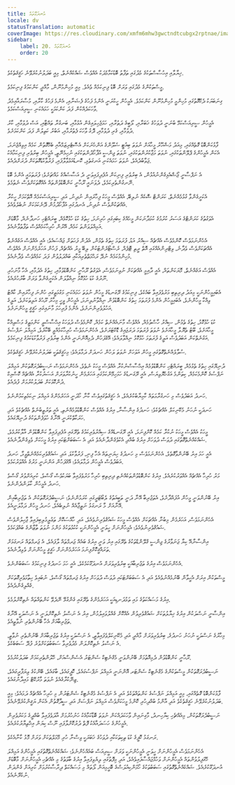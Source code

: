 ```yaml
---
title: އުނދަގޫތައް
locale: dv
statusTranslation: automatic
coverImage: https://res.cloudinary.com/xmfm6mhw3gwctndtcubgx2rptnae/image/upload/v1741354419/small_cover_la_gran_rebelion_28716e29d2.webp
sidebar:
    label: 20. އުނދަގޫތައް
    order: 20
---
```

ޚިޔާލާއި އިހުސާސްތަކުގެ މެދުގައި ތަފާތު ބޮޑުކަމާމެދަކު އެއްވެސް ޝައްކެއްނެތް، މިއީ ބަދަލުނުކުރެވޭނެ ހަޤީޤަތެކެވެ.

މީސްތަކުންގެ މެދުގައި ވަރަށް ބޮޑު ފިނިކަމެއް ވެއެވެ. މިއީ މުހިންމުނޫން، މާއްދީ ކަންކަމުގެ ފިނިކަމެވެ.

ގިނަބަޔަކު ދެކޭގޮތުގައި މުހިންމީ މުހިންމުނޫން ކަންކަމެވެ. އެމީހުން ހީކުރަނީ އެންމެ ފަހުގެ ފެޝަނާއި، އެންމެ ފަހުގެ ކާރާއި، މުސާރައާއިމެދު ވާހަކަދެއްކުން ފަދަ ކަންކަމަކީ ހަމައެކަނި ސީރިއަސްކަމެވެ.

އެމީހުން ސީރިއަސްކަމޭ ބުނަނީ ދުވަހުގެ ޚަބަރާއި، ލޯބީގެ ދަތުރާއި، ހަމަޖެހިލައިގެން އުޅުމާއި، ބަނގުރާ ތައްޓާއި، އަސް ދުވުމާއި، ކާރު ދުވުމާއި، ގެރި ދުވުމާއި، ދޮގު ވާހަކަ ފެތުރުމާއި، އަބުރު ކަތިލުން ފަދަ ކަންކަމަށެވެ.

ފާޅުކަންބޮޑު ގޮތެއްގައި، މިއަދު މަޝްހޫރު މީހާއަށް ނުވަތަ ބިއުޓީ ސެލޫންގެ އަންހެނަކަށް އެސޮޓެރިޒަމްއާއި ބެހޭގޮތުން ކަމެއް އިވިއްޖެނަމަ، އެކަން އެމީހުންގެ ޕްލޭންތަކުގައި، ނުވަތަ މަޖާކުރުންތަކުގައި، ނުވަތަ ޖިންސީ އުފާހޯދުންތަކުގައި ނުހިމެނޭތީ، އެމީހުން ބިރުވެރި ފިނިކަމާއެކު ޖަވާބުދެއެވެ، ނުވަތަ ހަމައެކަނި އަނގަތެޅި، ކޮނޑުއަޅުވާލާފައި، ފަރުވާކުޑަގޮތަކަށް ދުރަށްދެއެވެ.

އެ ނަފްސާނީ ޖޯޝްއެޅިގެންނުއުޅުން، އެ ބިރުވެރި ފިނިކަން އުފެދިފައިވަނީ ދެ އަސާސެއްގެ މައްޗަށެވެ؛ ފުރަތަމައީ އެންމެ ބޮޑު ނޭނގުންތެރިކަމެވެ، ދެވަނައީ ރޫޙާނީ ކަންބޮޑުވުންތައް އެއްގޮތަކަށްވެސް ނެތުމެވެ.

އެކަށީގެންވާ ގުޅުމެއްނެތް، ކަރަންޓް ޝޮކެއް ނުލިބޭ، އެއްވެސް މީހަކު ފިހާރައިން ނުދިނު، އަދި ސީރިއަސްކަމެއް އޮތްކަމަށް ހީކުރާ އެއްޗަކުންވެސް ނުދިނު، އެނދުގައި އުފާހޯދުމުން ދޭނެކަމަކަށް ނުބެލެވެއެވެ.

އެވަގުތުގެ ކަރަންޓްގެ އަސަރު ކުރުމުގެ ކުޅަދާނަކަން މީހެއްގެ ކިބައިގައި ހުރިނަމަ، ހިތުގެ ކުޑަ ހުޅުކޮޅެއް، ބީރައްޓެހި ހަނދާނެއް، މާބޮޑަށް އަމިއްލަވަންތަ ކަމެއް، އޭރުން ހުރިހާކަމެއްވެސް ތަފާތުވާނެއެވެ.

އެހެންނަމަވެސް ކޮންމެވެސް އެއްޗެއް ސިއްރު އަޑު، ފުރަތަމަ ހިތުގެ ތެޅުން، އެދުން ފަހަތަށް ޖައްސައެވެ؛ އެއީ އެއްވެސް އަގެއްނެތް އެއްޗަކަށްވެސް ވެދާނެ، ވިޓްރިންއެއްގައި އޮތް ރީތި ޓޮޕެއް، ރެސްޓޯރެންޓަކުން ލިބޭ މީރު އެއްޗެއް، ފަހުން އަހަރެމެންނަށް އެއްވެސް މުހިންމުކަމެއް ނުދޭ ރަޙްމަތްތެރިއަކާއި ބައްދަލުވުން ފަދަ ކަމެއްވެސް ވެދާނެއެވެ.

އެއްވެސް އަގެއްނެތް، މޮޔަކަންތައް، އެއީ ދާއިމީ އެއްޗަކަށް ނުވިނަމަވެސް، އެވަގުތު ރޫޙާނީ ކަންބޮޑުވުމާއި، ހިތުގެ އެދުމާއި، އެހާ މާނަހުރި ނޫރުގެ ކުޑަ ހުޅުކޮޅު ނިއްވާލަން އެކަށީގެންވާ ވަރަށް ބާރުހުރެއެވެ.

އެބައިމީހުންނަކީ މިއަދު ދިރިތިބި މަރުވެފައިވާ ބައެކެވެ، ފިނިކަމުގެ ރޭގަނޑުގެ މީހުން ނުވަތަ ހަމައެކަނި މަގުމަތީގައި ހުންނަ ފިހާރައިން ކާއްޓު ވިއްކާ މީހުންނެވެ، އެބައިމީހުން އެންމެ ފުރަތަމަ ހިތުގެ ކަންބޮޑުވުން ނިއްވާނުލިނަމަ، އެމީހުން ވީހީ މިހާރު ރޫޙުގެ އަލިތަކަށެވެ، އަލީގެ އަހުލުވެރިންނަށެވެ، އެންމެ ފުރިހަމަ މާނައިގައި ހަޤީޤީ މީހުންނަށެވެ.

ކުޑަ ހުޅުކޮޅު، ހިތުގެ ތެޅުން، ސިއްރު ހާސްވުމެއް، އެއްވެސް މާނައެއްނެތް ކަމެއް، ކޮންމެވެސް ދުވަހަކު އިޙްސާސްވީ ކަންމަތީގެ މަސްވިއްކާ މީހާއަށެވެ، ބޫޓު ތެޔޮލާ މީހާއަށެވެ ނުވަތަ ފުރަތަމަ ދަރަޖައިގެ ޑޮކްޓަރަށެވެ، އެހެންނަމަވެސް ހުރިހާކަމެއްވީ ބޭކާރެވެ، އަމިއްލަ ނަފްސުގެ އަގުނެތްކަން އަބަދުވެސް އަލީގެ ފުރަތަމަ ހުޅުކޮޅު ނިއްވާލައެވެ؛ އޭގެފަހުން ދެމިއޮންނަނީ އެންމެ ބިރުވެރި ފަރުވާކުޑަކަމުގެ ފިނިކަމެވެ.

ސުވާލެއްނެތްގޮތުގައި މީހުން އަވަހަށް ނުވަތަ ލަހުން ހަނދަށް ދަމާލައެވެ؛ މިހަޤީޤަތަކީ ބަދަލުނުކުރެވޭނެ ހަޤީޤަތެކެވެ.

ދުނިޔޭގައި ހިތުގެ ތެޅުމެއް، ބީރައްޓެހި ކަންބޮޑުވުމެއް އިޙްސާސްނުކުރާ އެއްވެސް މީހަކު ނެތެވެ، އެހެންނަމަވެސް ނަސީބުދެރަގޮތަކުން އަމިއްލަ ނަފްސުގެ ކޮންމެކަމެއް، ކިތަންމެ އަގުހެޔޮވިޔަސް، އެއީ ރޭގަނޑުގެ ހަމަހިމޭންކަމުގައި އަހަރެމެން ހީނުކުރާވަރަށް އަސަރުކުރާ އެއްޗެއް ކޮސްމިކް ދުންކޮޅަކަށް ބަދަލުކުރުމަށް ފުދެއެވެ.

ހަނދު އަބަދުވެސް މި ހަނގުރާމަތައް ކާމިޔާބުކުރެއެވެ، އެ ހަޤީޤަތުގައިވެސް ކާނާ ހޯދަނީ އަހަރެމެންގެ އަމިއްލަ ނިކަމެތިކަމުންނެވެ.

ހަނދަކީ ނުހަނު މެކޭނިކަލް އެއްޗެކެވެ؛ ހަނދުގެ އިންސާނާ، އިރުގެ އެއްވެސް ކަންބޮޑުވުމެއްނެތި، އެއީ ތަރުތީބުނެތް އެއްޗެކެވެ އަދި ހަރަކާތްކުރަނީ އޭނާގެ ހުވަފެންތަކުގެ ދުނިޔޭގައެވެ.

މީހަކު އެއްވެސް މީހަކު ނުކުރާ ކަމެއް ކޮށްފިނަމަ، އެއީ ރޭގަނޑެއްގެ ސިއްރުވެރިކަމުގެ ތެރޭގައި އުފެދިފައިވާ ކަންބޮޑުވުން އާލާކުރުމެވެ، ޝައްކެއްނެތްގޮތުގައި ދުވަސް ދުވަހަށް އިރުގެ ބުއްދި އެކުވެގެންދާނެއެވެ އަދި އެ ސަބަބަށްޓަކައި އިރުގެ މީހަކަށް ވެވިގެންދާނެއެވެ.

އެއީ ހަމަ އިރު ބޭނުންވާގޮތެވެ، އެހެންނަމަވެސް މި ހަނދުގެ ހިޔަނިތައް އެހާ ފިނި، ފަރުވާކުޑަ، އަދި ޝައުޤުވެރިކަމެއްނެތްވީމާ، ހަނދު އަބަދުވެސް އެމީހުން ދަމާލައެވެ؛ އޭގެފަހުން އަންނަނީ މަރުގެ އެއްވަރުކަމެވެ.

މަރު ހުރިހާ އެއްޗެއް އެއްވަރުކުރެއެވެ. އިރުގެ ކަންބޮޑުވުންތަކެއްނެތި ދިރިތިބި ހުރިހާ މަރުވެފައިވާ ބަޔަކުވެސް ގޯސްވެ، ކުރިއަށްވުރެ ގޯސްވެ ހަނދު އެމީހުން ކާލަންދެންނެވެ.

އިރު ބޭނުންވަނީ މީހުން އުފައްދާށެވެ، އެތަޖުރިބާ އޭނާ ދަނީ ތަބީއަތުގެ ލެބޯޓަރީގައި ކުރަމުންނެވެ؛ ނަސީބުދެރަގޮތަކުން އެ ތަޖުރިބާއިން އޭނާއަށް މާ ރަނގަޅު ނަތީޖާއެއް ނުލިބެއެވެ، ހަނދު މީހުން ދަމާލަނީއެވެ.

އެހެންނަމަވެސް، އަހަރެމެން މިބުނާ އެއްޗަކަށް އެއްވެސް މީހަކު ޝައުޤުވެރިނުވެއެވެ، އަދި ހާއްސަކޮށް ތަޢުލީމުލިބިފައިވާ ޖާހިލުންވެސް ޝައުޤުވެރިނުވެއެވެ؛ އެމީހުންނަށް ހީވަނީ އެމީހުންނަކީ ކުކުޅުތަކުގެ މަންމަ ނުވަތަ ތާޒާންގެ ބައްޕަކަމެވެ.

އިންސާނާއޭ ކިޔާ ޖަނަވާރުގެ ޖިންސީ ގްލޭންޑްތަކުގެ ތެރޭގައި އިރު ވަނީ އިރުގެ ބައެއް ޖަރމްތައް ލާފައެވެ، އެ ޖަރމްތައް ރަނގަޅަށް ތަރައްޤީކޮށްފިނަމަ އަހަރެމެންނަށް ހަޤީޤީ މީހުންނަށް ވެވިދާނެއެވެ.

އެހެންނަމަވެސް އިރުގެ ތަޖުރިބާއަކީ ބިރުވެރިވަރަށް އުނދަގޫކަމެކެވެ، އެއީ ހަމަ ހަނދުގެ ފިނިކަމުގެ ސަބަބުންނެވެ.

މީސްތަކުން އިރަށް އެހީވާން ބޭނުމެއްނުވެއެވެ އަދި އެ ސަބަބަށްޓަކައި ދުވަސް ދުވަހަށް އިރުގެ ޖަރމްތައް ގޯސްވެ، ނުބައިވެ ހިތާމަވެރިގޮތަކަށް ގެއްލިގެންދެއެވެ.

އިރުގެ މަސައްކަތުގެ މައި ތަޅުދަނޑިއަކީ އަހަރެމެންގެ ތެރޭގައި ގެންގުޅޭ ނޭދެވޭ ކަންތައްތައް ނެތިކޮށްލުމެވެ.

އިންސާނީ ނަސްލަކުން އިރުގެ ޚިޔާލުތަކަށް ޝައުޤުވެރިވުން އެއްކޮށް ގެއްލުވައިލުމުން، އިރު އެ ނަސްލު ނެތިކޮށްލަނީ އެ ނަސްލަކީ އޭނާގެ ތަޖުރިބާއަށް އެހާ ބޭނުންތެރި ނުވާތީއެވެ.

މިހާރުގެ ނަސްލަކީ ނުހަނު ހަނދުގެ، ބިރުވެރިވަރަށް މާއްދީ އަދި މެކޭނިކަލްވެފައިވާތީ، އެ ނަސްލަކީ އިރުގެ ތަޖުރިބާއަށް ބޭނުންތެރި ނުވާތީ، އެ ނަސްލު ނެތިކޮށްލަން މެދުވެރިވާ ސަބަބުތަކަށްވުރެ ފުދޭ ސަބަބެކެވެ.

ރޫޙާނީ ކަންބޮޑުވުން ދެމިއޮތުމަށް ބޭނުންވަނީ މެގްނެޓިކް ސެންޓަރު އެސެންސްއަށް، ހޭލުންތެރިކަމަށް ބަދަލުކުރުމެވެ.

ނަސީބުދެރަގޮތަކުން މީސްތަކުންގެ މެގްނެޓިކް ސެންޓަރ އޮންނަނީ އަމިއްލަ ނަފްސުގައެވެ، ކޮފީގައެވެ، ބާގައެވެ، ބޭންކުގެ ވިޔަފާރީގައެވެ، ޒިނޭކުރާގެއެވެ ނުވަތަ މާރުކޭޓް މައިދާނުގައެވެ.

ފާޅުކަންބޮޑު ގޮތެއްގައި، މިއީ އަމިއްލަ ނަފްސުގެ ކަންތައްތަކެވެ އަދި އެ ނަފްސުގެ މެގްނެޓިކް ސެންޓަރުން މި ހުރިހާ އެއްޗެއް ދަމައެވެ؛ މިއީ ބަދަލުނުކުރެވޭނެ ހަޤީޤަތެކެވެ އަދި އާންމު ބުއްދިހުރި ކޮންމެ މީހަކަށްވެސް އަމިއްލަ ނަފްސަށް އަދި ސީދާގޮތުން އެކަން ޔަޤީންކުރެވޭނެއެވެ.

ނަސީބުދެރަގޮތަކުން، މިއެއްޗެހި ކިޔާހިނދު، މާގިނައިން ވާހަކަދައްކަން ނުވަތަ ބޮޑާކަމާއެކު ހަނުހުރުމަށް އާދަވެފައިވާ ބުއްދީގެ މަކަރުވެރިން އެމީހުންގެ ހަސަދައާއެކު ފޮތް ދުރުކޮށްލާފައި ނޫސް ކިޔަން އިޚްތިޔާރުކުރެއެވެ.

ރަނގަޅު ކޮފީގެ ކުޑަ ތިކިތަކަކާއި ދުވަހުގެ ޚަބަރަކީ ވިސްނާ ހުރި މޭމަލްތަކަށް ވަރަށް މޮޅު ކާނާއެކެވެ.

އެހެންނަމަވެސް އެމީހުންނަށް ހީވަނީ އެމީހުންނަކީ ވަރަށް ސީރިއަސް ބައެއްހެންނެވެ؛ ޝައްކެއްނެތްގޮތުގައި އެމީހުންގެ އަމިއްލަ ހޭގަފިލުވުންތައް އެމީހުންނަށް ވަހުމްޖައްސާފައިވެއެވެ، އަދި މިފޮތުގައި ލިޔެވިފައިވާ އިރުގެ ބާވަތުގެ މި އެއްޗެހި އެމީހުންނަށް މާބޮޑަށް އުނދަގޫކުރެއެވެ. ޝައްކެއްނެތްގޮތުގައި ސަބަބުތަކުގެ ހޯމަންކިއުލަސްގެ ބޮހީމިއަން ލޯތައް މި މަސައްކަތް ދިރާސާކުރުމަށް ކުރިއަށް ގެންދަން ނުކެރޭނެއެވެ.

